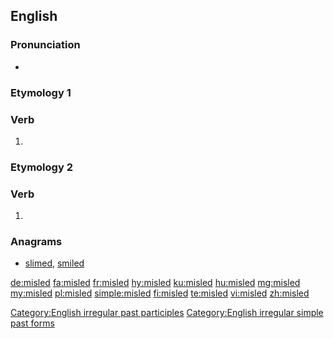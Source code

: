 ==English==

===Pronunciation===
* {{IPA|/ˌmɪsˈlɛd/|lang=en}}
===Etymology 1===
===Verb===
{{head|en|verb form}}

# {{en-past of|mislead}}
===Etymology 2===
===Verb===
{{head|en|verb form}}

# {{en-past of|misle}}

===Anagrams===
* [[slimed#English|slimed]], [[smiled#English|smiled]]

[[Category:English irregular past participles]]
[[Category:English irregular simple past forms]]

[[de:misled]]
[[fa:misled]]
[[fr:misled]]
[[hy:misled]]
[[ku:misled]]
[[hu:misled]]
[[mg:misled]]
[[my:misled]]
[[pl:misled]]
[[simple:misled]]
[[fi:misled]]
[[te:misled]]
[[vi:misled]]
[[zh:misled]]
